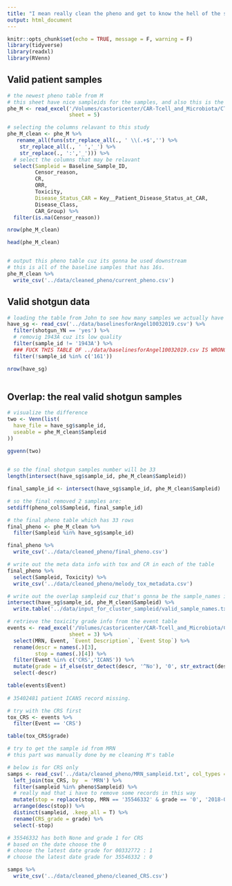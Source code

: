 ```yaml
---
title: "I mean really clean the pheno and get to know the hell of the samples"
output: html_document
---
```


```r
knitr::opts_chunk$set(echo = TRUE, message = F, warning = F)
library(tidyverse)
library(readxl)
library(RVenn)
```
 
## Valid patient samples

```r
# the newest pheno table from M
# this sheet have nice sampleids for the samples, and also this is the table has all of the info
phe_M <- read_excel('/Volumes/castoricenter/CAR-Tcell_and_Microbiota/CTC Event Table 10232019 wo Censor .xlsx',
                    sheet = 5)
```

```r
# selecting the columns relavant to this study
phe_M_clean <- phe_M %>% 
   rename_all(funs(str_replace_all(., ' \\(.+$','') %>% 
    str_replace_all(., ' ','_') %>% 
    str_replace(., ':','_'))) %>% 
  # select the columns that may be relavant
  select(Sampleid = Baseline_Sample_ID, 
         Censor_reason,
         CR, 
         ORR, 
         Toxicity, 
         Disease_Status_CAR = Key__Patient_Disease_Status_at_CAR, 
         Disease_Class, 
         CAR_Group) %>% 
  filter(is.na(Censor_reason)) 

nrow(phe_M_clean)

head(phe_M_clean)


# output this pheno table cuz its gonna be used downstream
# this is all of the baseline samples that has 16s.
phe_M_clean %>% 
  write_csv('../data/cleaned_pheno/current_pheno.csv')
```


## Valid shotgun data


```r
# loading the table from John to see how many samples we actually have shotgun data
have_sg <- read_csv('../data/baselinesforAngel10032019.csv') %>% 
  filter(shotgun_YN == 'yes') %>% 
  # removig 1943A cuz its low quality
  filter(sample_id != '1943A') %>% 
  ### FUCK THIS TABLE OF ../data/baselinesforAngel10032019.csv IS WRONG IN 161, it didn’t pass QC because not enough DNA material was present. SO WE DON'T HAVE THE SHOTGUN DATA.
  filter(!sample_id %in% c('161'))

nrow(have_sg)
  


```

## Overlap: the real valid shotgun samples

```r
# visualize the difference 
two <- Venn(list(
  have_file = have_sg$sample_id,
  useable = phe_M_clean$Sampleid
))  
  
ggvenn(two)      


# so the final shotgun samples number will be 33
length(intersect(have_sg$sample_id, phe_M_clean$Sampleid))

final_sample_id <- intersect(have_sg$sample_id, phe_M_clean$Sampleid)

# so the final removed 2 samples are:
setdiff(pheno_col$Sampleid, final_sample_id) 
```

```r
# the final pheno table which has 33 rows
final_pheno <- phe_M_clean %>% 
  filter(Sampleid %in% have_sg$sample_id)

final_pheno %>% 
  write_csv('../data/cleaned_pheno/final_pheno.csv') 

# write out the meta data info with tox and CR in each of the table
final_pheno %>% 
  select(Sampleid, Toxicity) %>% 
  write_csv('../data/cleaned_pheno/melody_tox_metadata.csv')
```


```r
# write out the overlap sampleid cuz that's gonna be the sample_names in use on the cluster for normalization
intersect(have_sg$sample_id, phe_M_clean$Sampleid) %>%  
  write.table('../data/input_for_cluster_sampleid/valid_sample_names.txt', col.names = F, row.names = F, quote = F)
```


```r
# retrieve the toxicity grade info from the event table
events <- read_excel('/Volumes/castoricenter/CAR-Tcell_and_Microbiota/CTC Event Table 10232019 wo Censor .xlsx',
                    sheet = 3) %>% 
  select(MRN, Event, `Event Description`, `Event Stop`) %>% 
  rename(descr = names(.)[3],
         stop = names(.)[4]) %>% 
  filter(Event %in% c('CRS','ICANS')) %>% 
  mutate(grade = if_else(str_detect(descr, '^No'), '0', str_extract(descr, '[1|2|3]'))) %>% 
  select(-descr)

table(events$Event)
  
# 35402481 patient ICANS record missing.

# try with the CRS first
tox_CRS <- events %>% 
  filter(Event == 'CRS')

table(tox_CRS$grade)

# try to get the sample id from MRN
# this part was manually done by me cleaning M's table

# below is for CRS only
samps <- read_csv('../data/cleaned_pheno/MRN_sampleid.txt', col_types = 'cc') %>% 
  left_join(tox_CRS, by  = 'MRN') %>% 
  filter(sampleid %in% pheno$Sampleid) %>% 
  # really mad that i have to remove some records in this way
  mutate(stop = replace(stop, MRN == '35546332' & grade == '0', '2018-01-30')) %>% 
  arrange(desc(stop)) %>% 
  distinct(sampleid, .keep_all = T) %>% 
  rename(CRS_grade = grade) %>% 
  select(-stop)

# 35546332 has both None and grade 1 for CRS
# based on the date choose the 0
# choose the latest date grade for 00332772 : 1
# choose the latest date grade for 35546332 : 0  

samps %>% 
  write_csv('../data/cleaned_pheno/cleaned_CRS.csv')
```


